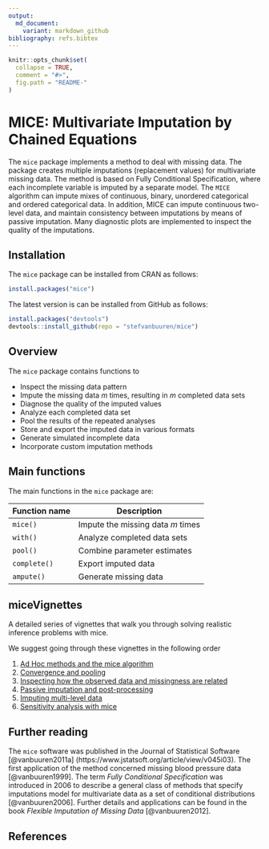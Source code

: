---
output:
  md_document:
    variant: markdown_github
bibliography: refs.bibtex
---

<!-- README.md is generated from README.Rmd. Please edit that file -->

```{r, echo = FALSE}
knitr::opts_chunk$set(
  collapse = TRUE,
  comment = "#>",
  fig.path = "README-"
)
```

# MICE: Multivariate Imputation by Chained Equations

The `mice` package implements a method to deal with missing data. The package 
creates multiple imputations (replacement values) for multivariate missing data.
The method is based on Fully Conditional Specification, where 
each incomplete variable is imputed by a separate model. The `MICE` algorithm
can impute mixes of continuous, binary, unordered categorical and ordered
categorical data. In addition, MICE can impute continuous two-level data, and 
maintain consistency between imputations by means of passive imputation. Many 
diagnostic plots are implemented to inspect the quality of the imputations.

## Installation

The `mice` package can be installed from CRAN as follows:

```{r eval = FALSE}
install.packages("mice")
```

The latest version is can be installed from GitHub as follows: 

```{r eval = FALSE}
install.packages("devtools")
devtools::install_github(repo = "stefvanbuuren/mice")
```


## Overview

The `mice` package contains functions to

- Inspect the missing data pattern
- Impute the missing data $m$ times, resulting in $m$ completed data sets
- Diagnose the quality of the imputed values
- Analyze each completed data set
- Pool the results of the repeated analyses
- Store and export the imputed data in various formats
- Generate simulated incomplete data
- Incorporate custom imputation methods

## Main functions

The main functions in the `mice` package are:

Function name        | Description
---------------------|---------------------------------
`mice()`             | Impute the missing data $m$ times 
`with()`             | Analyze completed data sets
`pool()`             | Combine parameter estimates
`complete()`         | Export imputed data
`ampute()`           | Generate missing data

## miceVignettes

A detailed series of vignettes that walk you through solving realistic inference problems with mice. 

We suggest going through these vignettes in the following order

1. [Ad Hoc methods and the mice algorithm](https://gerkovink.github.io/miceVignettes/Ad_hoc_and_mice/Ad_hoc_methods.html)
2. [Convergence and pooling](https://gerkovink.github.io/miceVignettes/Convergence_pooling/Convergence_and_pooling.html)
3. [Inspecting how the observed data and missingness are related](https://gerkovink.github.io/miceVignettes/Missingness_inspection/Missingness_inspection.html)
4. [Passive imputation and post-processing](https://gerkovink.github.io/miceVignettes/Passive_Post_processing/Passive_imputation_post_processing.html)
5. [Imputing multi-level data](https://gerkovink.github.io/miceVignettes/Multi_level/Multi_level_data.html)
5. [Sensitivity analysis with mice](https://gerkovink.github.io/miceVignettes/Sensitivity_analysis/Sensitivity_analysis.html)

## Further reading

The `mice` software was published in the Journal of Statistical Software [@vanbuuren2011a] (https://www.jstatsoft.org/article/view/v045i03). The first application of the method concerned missing blood pressure data [@vanbuuren1999]. The term *Fully Conditional Specification* was introduced in 2006 to describe a general class of methods that specify imputations model for multivariate data as a set of conditional distributions [@vanbuuren2006]. Further details and applications can be found in the book *Flexible Imputation of Missing Data* [@vanbuuren2012].


## References

